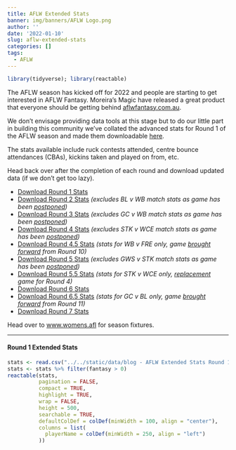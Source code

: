 ```yaml
---
title: AFLW Extended Stats
banner: img/banners/AFLW Logo.png
author: ''
date: '2022-01-10'
slug: aflw-extended-stats
categories: []
tags:
  - AFLW
---
```


```r
library(tidyverse); library(reactable)
```

The AFLW season has kicked off for 2022 and people are starting to get interested in AFLW Fantasy. Moreira's Magic have released a great product that everyone should be getting behind [aflwfantasy.com.au](https://aflwfantasy.com.au/){target="_blank"}.

We don't envisage providing data tools at this stage but to do our little part in building this community we've collated the advanced stats for Round 1 of the AFLW season and made them downloadable [here](/data/blog - AFLW Extended Stats Round 1/Extended ALFW Stats Round 1.csv).

The stats available include ruck contests attended, centre bounce attendances (CBAs), kickins taken and played on from, etc.

Head back over after the completion of each round and download updated data (if we don't get too lazy).

* [Download Round 1 Stats](/data/blog - AFLW Extended Stats Round 1/Extended ALFW Stats Round 1.csv)
* [Download Round 2 Stats](/data/blog - AFLW Extended Stats Round 1/Extended AFLW Stats Round 2.csv) *(excludes BL v WB match stats as game has been [postponed](https://www.womens.afl/news/79797){target="_blank"})*
* [Download Round 3 Stats](/data/blog - AFLW Extended Stats Round 1/Extended AFLW Stats Round 3.csv) *(excludes GC v WB match stats as game has been [postponed](https://www.womens.afl/news/81199/r3-fixture-update-two-matches-cancelled-tuesday-night-clash-confirmed){target="_blank"})*
* [Download Round 4 Stats](/data/blog - AFLW Extended Stats Round 1/Extended AFLW Stats Round 4.csv) *(excludes STK v WCE match stats as game has been [postponed](https://www.womens.afl/news/82183/saints-eagles-clash-called-off-due-to-health-and-safety-protocols){target="_blank"})*
* [Download Round 4.5 Stats](/data/blog - AFLW Extended Stats Round 1/Extended AFLW Stats Round 4.5.csv) *(stats for WB v FRE only, game [brought forward](https://www.womens.afl/news/82357/what-s-in-a-round-footy-s-new-seven-day-schedule-explained){target="_blank"} from Round 10)*
* [Download Round 5 Stats](/data/blog - AFLW Extended Stats Round 1/Extended AFLW Stats Round 5.csv) *(excludes GWS v STK match stats as game has been [postponed](https://www.womens.afl/news/83204/giants-hit-by-health-and-safety-protocols-saints-game-postponed){target="_blank"})*
* [Download Round 5.5 Stats](/data/blog - AFLW Extended Stats Round 1/Extended AFLW Stats Round 5.5.csv) *(stats for STK v WCE only, [replacement](https://www.womens.afl/news/82183/saints-eagles-clash-called-off-due-to-health-and-safety-protocols){target="_blank"} game for Round 4)*
* [Download Round 6 Stats](/data/blog - AFLW Extended Stats Round 1/Extended AFLW Stats Round 6.csv)
* [Download Round 6.5 Stats](/data/blog - AFLW Extended Stats Round 1/Extended AFLW Stats Round 6.5.csv) *(stats for GC v BL only, game [brought forward](https://www.womens.afl/news/85624/lions-rack-up-highest-score-of-season-in-massive-win){target="_blank"} from Round 11)*
* [Download Round 7 Stats](/data/blog - AFLW Extended Stats Round 1/Extended AFLW Stats Round 7.csv)

Head over to [www.womens.afl](https://www.womens.afl/matches/2022){target="_blank"} for season fixtures.

***
#### Round 1 Extended Stats
```r
stats <- read.csv("../../static/data/blog - AFLW Extended Stats Round 1/Extended ALFW Stats Round 1.csv")
stats <- stats %>% filter(fantasy > 0)
reactable(stats,
          pagination = FALSE,
          compact = TRUE,
          highlight = TRUE,
          wrap = FALSE,
          height = 500,
          searchable = TRUE,
          defaultColDef = colDef(minWidth = 100, align = "center"),
          columns = list(
            playerName = colDef(minWidth = 250, align = "left")
          ))
```